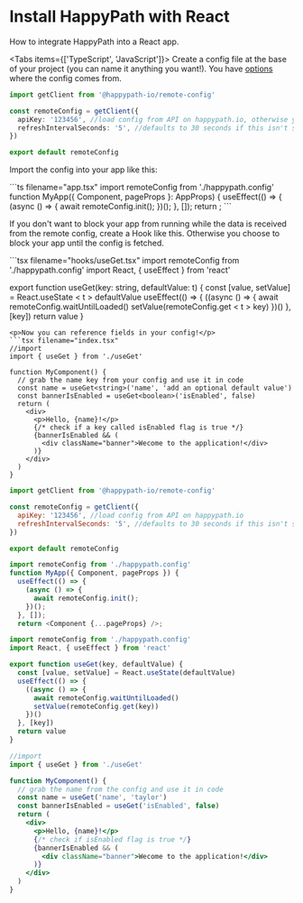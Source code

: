 
# Install HappyPath with React

How to integrate HappyPath into a React app.

<Tabs items={['TypeScript', 'JavaScript']}>
  <Tab>
Create a config file at the base of your project (you can name it anything you want!). You have  [options](/installation) where the config comes from.

```ts filename="happypath.config.ts"
import getClient from '@happypath-io/remote-config'

const remoteConfig = getClient({
  apiKey: '123456', //load config from API on happypath.io, otherwise you can host yourself (see docs.happypath.io/installation)
  refreshIntervalSeconds: '5', //defaults to 30 seconds if this isn't set
})

export default remoteConfig
```

<p>Import the config into your app like this:</p>
```ts filename="app.tsx"
import remoteConfig from './happypath.config'
function MyApp({ Component, pageProps }: AppProps) {
  useEffect(() => {
    (async () => {
      await remoteConfig.init();
    })();
  }, []);
  return <Component {...pageProps} />;
```
<p>If you don't want to block your app from running while the data is received from the remote config, create a Hook like this. Otherwise you choose to block your app until the config is fetched.</p>
```tsx filename="hooks/useGet.tsx"
import remoteConfig from './happypath.config'
import React, { useEffect } from 'react'

export function useGet<t>(key: string, defaultValue: t) {
  const [value, setValue] = React.useState < t > defaultValue
  useEffect(() => {
    ((async () => {
      await remoteConfig.waitUntilLoaded()
      setValue(remoteConfig.get < t > key)
    })()
  }, [key])
  return value
}

````
<p>Now you can reference fields in your config!</p>
```tsx filename="index.tsx"
//import
import { useGet } from './useGet'

function MyComponent() {
  // grab the name key from your config and use it in code
  const name = useGet<string>('name', 'add an optional default value')
  const bannerIsEnabled = useGet<boolean>('isEnabled', false)
  return (
    <div>
      <p>Hello, {name}!</p>
      {/* check if a key called isEnabled flag is true */}
      {bannerIsEnabled && (
        <div className="banner">Wecome to the application!</div>
      )}
    </div>
  )
}
````

  </Tab>

  <Tab>

```js filename="happypath.config.js"
import getClient from '@happypath-io/remote-config'

const remoteConfig = getClient({
  apiKey: '123456', //load config from API on happypath.io
  refreshIntervalSeconds: '5', //defaults to 30 seconds if this isn't set
})

export default remoteConfig
```

```js filename="app.jsx"
import remoteConfig from './happypath.config'
function MyApp({ Component, pageProps }) {
  useEffect(() => {
    (async () => {
      await remoteConfig.init();
    })();
  }, []);
  return <Component {...pageProps} />;
```

```jsx filename="useGet.jsx"
import remoteConfig from './happypath.config'
import React, { useEffect } from 'react'

export function useGet(key, defaultValue) {
  const [value, setValue] = React.useState(defaultValue)
  useEffect(() => {
    ((async () => {
      await remoteConfig.waitUntilLoaded()
      setValue(remoteConfig.get(key))
    })()
  }, [key])
  return value
}
```

```jsx filename="index.jsx"
//import
import { useGet } from './useGet'

function MyComponent() {
  // grab the name from the config and use it in code
  const name = useGet('name', 'taylor')
  const bannerIsEnabled = useGet('isEnabled', false)
  return (
    <div>
      <p>Hello, {name}!</p>
      {/* check if isEnabled flag is true */}
      {bannerIsEnabled && (
        <div className="banner">Wecome to the application!</div>
      )}
    </div>
  )
}
```

  </Tab>
</Tabs>
